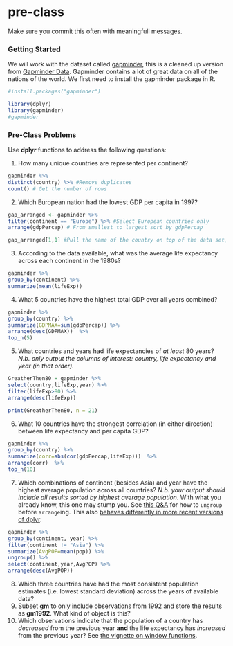 # pre-class


Make sure you commit this often with meaningfull messages. 


### Getting Started


We will work with the dataset called [gapminder](https://github.com/jennybc/gapminder), this is a cleaned up version from [Gapminder Data](http://www.gapminder.org/data/). Gapminder contains a lot of great data on all of the nations of the world. We first need to install the gapminder package in R. 

```R
#install.packages("gapminder")
```



```R
library(dplyr)
library(gapminder)
#gapminder
```



### Pre-Class Problems

Use **dplyr** functions to address the following questions:

1. How many unique countries are represented per continent?
```R
gapminder %>%
distinct(country) %>% #Remove duplicates
count() # Get the number of rows
```
2. Which European nation had the lowest GDP per capita in 1997? 

```R
gap_arranged <- gapminder %>%
filter(continent == "Europe") %>% #Select European countries only
arrange(gdpPercap) # From smallest to largest sort by gdpPercap

gap_arranged[1,1] #Pull the name of the country on top of the data set, becasue of our arrange this is the country with the lowest GDP
```
3. According to the data available, what was the average life expectancy across each continent in the 1980s?
```R
gapminder %>%
group_by(continent) %>%
summarize(mean(lifeExp))
```
4. What 5 countries have the highest total GDP over all years combined?
```R
gapminder %>%
group_by(country) %>%
summarize(GDPMAX=sum(gdpPercap)) %>%
arrange(desc(GDPMAX))  %>%
top_n(5)
```
5. What countries and years had life expectancies of _at least_ 80 years? _N.b. only output the columns of interest: country, life expectancy and year (in that order)._
```R
GreatherThen80 = gapminder %>%
select(country,lifeExp,year) %>%
filter(lifeExp>80) %>%
arrange(desc(lifeExp))

print(GreatherThen80, n = 21)
```
6. What 10 countries have the strongest correlation (in either direction) between life expectancy and per capita GDP?
```R
gapminder %>%
group_by(country) %>%
summarize(corr=abs(cor(gdpPercap,lifeExp)))  %>%
arrange(corr)  %>%
top_n(10)
```
7. Which combinations of continent (besides Asia) and year have the highest average population across all countries? _N.b. your output should include all results sorted by highest average population_. With what you already know, this one may stump you. See [this Q&A](http://stackoverflow.com/q/27207963/654296) for how to `ungroup` before `arrange`ing. This also [behaves differently in more recent versions of dplyr](https://github.com/hadley/dplyr/releases/tag/v0.5.0).

```R
gapminder %>%
group_by(continent, year) %>%
filter(continent != "Asia") %>%
summarize(AvgPOP=mean(pop)) %>%
ungroup() %>%
select(continent,year,AvgPOP) %>%
arrange(desc(AvgPOP))


```

8. Which three countries have had the most consistent population estimates (i.e. lowest standard deviation) across the years of available data? 
9. Subset **gm** to only include observations from 1992 and store the results as **gm1992**. What kind of object is this?
10. Which observations indicate that the population of a country has *decreased* from the previous year **and** the life expectancy has *increased* from the previous year? See [the vignette on window functions](https://cran.r-project.org/web/packages/dplyr/vignettes/window-functions.html).
